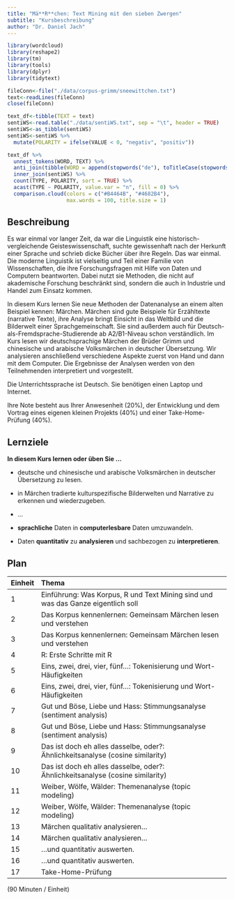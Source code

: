 ```yaml
---
title: "Mä**R**chen: Text Mining mit den sieben Zwergen"
subtitle: "Kursbeschreibung"
author: "Dr. Daniel Jach"
---
```



```r
library(wordcloud)
library(reshape2)
library(tm)
library(tools)
library(dplyr)
library(tidytext)

fileConn<-file("./data/corpus-grimm/sneewittchen.txt")
text<-readLines(fileConn)
close(fileConn)

text_df<-tibble(TEXT = text)
sentiWS<-read.table("./data/sentiWS.txt", sep = "\t", header = TRUE)
sentiWS<-as_tibble(sentiWS)
sentiWS<-sentiWS %>%
  mutate(POLARITY = ifelse(VALUE < 0, "negativ", "positiv"))

text_df %>%
  unnest_tokens(WORD, TEXT) %>%
  anti_join(tibble(WORD = append(stopwords("de"), toTitleCase(stopwords("de"))))) %>%
  inner_join(sentiWS) %>%
  count(TYPE, POLARITY, sort = TRUE) %>%
  acast(TYPE ~ POLARITY, value.var = "n", fill = 0) %>%
  comparison.cloud(colors = c("#B4464B", "#4682B4"),
                   max.words = 100, title.size = 1)
```

## Beschreibung

Es war einmal vor langer Zeit, da war die Linguistik eine historisch-vergleichende Geisteswissenschaft, suchte gewissenhaft nach der Herkunft einer Sprache und schrieb dicke Bücher über ihre Regeln. Das war einmal. Die moderne Linguistik ist vielseitig und Teil einer Familie von Wissenschaften, die ihre Forschungsfragen mit Hilfe von Daten und Computern beantworten. Dabei nutzt sie Methoden, die nicht auf akademische Forschung beschränkt sind, sondern die auch in Industrie und Handel zum Einsatz kommen. 

In diesem Kurs lernen Sie neue Methoden der Datenanalyse an einem alten Beispiel kennen: Märchen. Märchen sind gute Beispiele für Erzähltexte (narrative Texte), ihre Analyse bringt Einsicht in das Weltbild und die Bilderwelt einer Sprachgemeinschaft. Sie sind außerdem auch für Deutsch-als-Fremdsprache-Studierende ab A2/B1-Niveau schon verständlich. Im Kurs lesen wir deutschsprachige Märchen der Brüder Grimm und chinesische und arabische Volksmärchen in deutscher Übersetzung. Wir analysieren anschließend verschiedene Aspekte zuerst von Hand und dann mit dem Computer. Die Ergebnisse der Analysen werden von den Teilnehmenden interpretiert und vorgestellt. 

Die Unterrichtssprache ist Deutsch. Sie benötigen einen Laptop und Internet.

Ihre Note besteht aus Ihrer Anwesenheit (20\%), der Entwicklung und dem Vortrag eines eigenen kleinen Projekts (40\%) und einer Take-Home-Prüfung (40\%). 

## Lernziele

**In diesem Kurs lernen oder üben Sie ...**

* deutsche und chinesische und arabische Volksmärchen in deutscher Übersetzung zu lesen. 
* in Märchen tradierte kulturspezifische Bilderwelten und Narrative zu erkennen und wiederzugeben.
* ...

* **sprachliche** Daten in **computerlesbare** Daten umzuwandeln.
* Daten **quantitativ** zu **analysieren** und sachbezogen zu **interpretieren**.

## Plan

Einheit | Thema 
:----|:-----------------------------------------
1|Einführung: Was Korpus, R und Text Mining sind und was das Ganze eigentlich soll
2|Das Korpus kennenlernen: Gemeinsam Märchen lesen und verstehen
3|Das Korpus kennenlernen: Gemeinsam Märchen lesen und verstehen
4|R: Erste Schritte mit R
5|Eins, zwei, drei, vier, fünf...: Tokenisierung und Wort-Häufigkeiten
6|Eins, zwei, drei, vier, fünf...: Tokenisierung und Wort-Häufigkeiten
7|Gut und Böse, Liebe und Hass: Stimmungsanalyse (sentiment analysis)
8|Gut und Böse, Liebe und Hass: Stimmungsanalyse (sentiment analysis)
9|Das ist doch eh alles dasselbe, oder?: Ähnlichkeitsanalyse (cosine similarity)
10|Das ist doch eh alles dasselbe, oder?: Ähnlichkeitsanalyse (cosine similarity)
11|Weiber, Wölfe, Wälder: Themenanalyse (topic modeling)
12|Weiber, Wölfe, Wälder: Themenanalyse (topic modeling)
13|Märchen qualitativ analysieren...
14|Märchen qualitativ analysieren...
15|...und quantitativ auswerten.
16|...und quantitativ auswerten.
17|Take-Home-Prüfung

(90 Minuten / Einheit)
